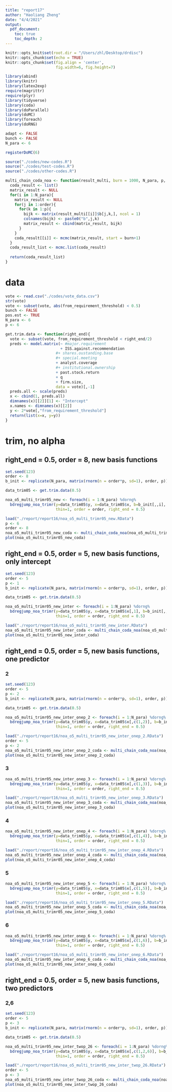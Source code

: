 ```yaml
---
title: "report17"
author: "Haoliang Zheng"
date: "4/4/2021"
output:
  pdf_document:
    toc: true
    toc_depth: 2
---
```


```r
knitr::opts_knit$set(root.dir = "/Users/zhl/Desktop/drdisc")
knitr::opts_chunk$set(echo = TRUE)
knitr::opts_chunk$set(fig.align = 'center', 
                      fig.width=6, fig.height=7)

library(abind)
library(knitr)
library(latex2exp)
require(magrittr)
require(plyr)
library(tidyverse)
library(coda)
library(doParallel)
library(doMC) 
library(foreach)
library(doRNG)

adapt <- FALSE
bunch <- FALSE
N_para <- 6

registerDoMC(6)
```


```r
source("./codes/new-codes.R")
source("./codes/test-codes.R")
source("./codes/other-codes.R")

multi_chain_coda_noa <- function(result_multi, burn = 1000, N_para, p, order){
  coda_result <- list()
  matrix_result <- NULL
  for(i in 1:N_para){
    matrix_result <- NULL
    for(j in 1:order){
      for(k in 1:p){
        bijk <- matrix(result_multi[[i]]$b[j,k,], ncol = 1)
        colnames(bijk) <- paste0("b",j,k)
        matrix_result <- cbind(matrix_result, bijk)
      }
    }
    coda_result[[i]] <- mcmc(matrix_result, start = burn+1)
  }
  coda_result_list <- mcmc.list(coda_result)
  
  return(coda_result_list)
}
```

# data

```r
vote <- read.csv("./codes/vote_data.csv")
str(vote)
vote <- subset(vote, abs(from_requirement_threshold) < 0.5)
bunch <- FALSE
pos.est <- TRUE
N_para <- 6
p <- 6
```


```r
get.trim.data <- function(right_end){
  vote <- subset(vote, from_requirement_threshold < right_end/2)
  preds <- model.matrix(~ #major.requirement 
                        + ISS.against.recommendation 
                      #+ shares.oustanding.base 
                      #+ special.meeting 
                      + analyst.coverage 
                      #+ institutional.ownership 
                      + past.stock.return 
                      + q 
                      + firm.size, 
                      data = vote)[,-1]
  preds.all <- scale(preds)
  x <- cbind(1, preds.all)
  dimnames(x)[[2]][1] <- "Intercept"
  x.names <- dimnames(x)[[2]]
  y <- 2*vote[,"from_requirement_threshold"]
  return(list(x=x, y=y))
}
```


# trim, no alpha

## right_end = 0.5, order = 8, new basis functions


```r
set.seed(123)
order <- 8
b_init <- replicate(N_para, matrix(rnorm(n = order*p, sd=1), order, p))

data_trim05 <- get.trim.data(0.5)
```

```r
noa_o5_multi_trimr05_new <- foreach(i = 1:N_para) %dorng%
  bdregjump_noa_trimr(y=data_trim05$y, x=data_trim05$x, b=b_init[,,i], burn=0, nsamp=5000,
                      thin=1, order = order, right_end = 0.5)
```


```r
load("./report/report16/noa_o5_multi_trimr05_new.RData")
p <- 6
order <- 8
noa_o5_multi_trimr05_new_coda <- multi_chain_coda_noa(noa_o5_multi_trimr05_new, burn = 0, N_para, p, order = order)
plot(noa_o5_multi_trimr05_new_coda)
```


## right_end = 0.5, order = 5, new basis functions, only intercept


```r
set.seed(123)
order <- 5
p <- 1
b_init <- replicate(N_para, matrix(rnorm(n = order*p, sd=1), order, p))

data_trim05 <- get.trim.data(0.5)
```

```r
noa_o5_multi_trimr05_new_inter <- foreach(i = 1:N_para) %dorng%
  bdregjump_noa_trimr(y=data_trim05$y, x=data_trim05$x[,1], b=b_init[,,i], burn=0, nsamp=5000,
                      thin=1, order = order, right_end = 0.5)
```


```r
load("./report/report16/noa_o5_multi_trimr05_new_inter.RData")
noa_o5_multi_trimr05_new_inter_coda <- multi_chain_coda_noa(noa_o5_multi_trimr05_new_inter, burn = 0, N_para, p, order = order)
plot(noa_o5_multi_trimr05_new_inter_coda)
```


## right_end = 0.5, order = 5, new basis functions, one predictor

### 2


```r
set.seed(123)
order <- 5
p <- 2
b_init <- replicate(N_para, matrix(rnorm(n = order*p, sd=1), order, p))

data_trim05 <- get.trim.data(0.5)
```

```r
noa_o5_multi_trimr05_new_inter_onep_2 <- foreach(i = 1:N_para) %dorng%
  bdregjump_noa_trimr(y=data_trim05$y, x=data_trim05$x[,c(1,2)], b=b_init[,,i], burn=0, nsamp=5000,
                      thin=1, order = order, right_end = 0.5)
```


```r
load("./report/report16/noa_o5_multi_trimr05_new_inter_onep_2.RData")
order <- 5
p <- 2
noa_o5_multi_trimr05_new_inter_onep_2_coda <- multi_chain_coda_noa(noa_o5_multi_trimr05_new_inter_onep_2, burn = 0, N_para, p, order = order)
plot(noa_o5_multi_trimr05_new_inter_onep_2_coda)
```



### 3


```r
noa_o5_multi_trimr05_new_inter_onep_3 <- foreach(i = 1:N_para) %dorng%
  bdregjump_noa_trimr(y=data_trim05$y, x=data_trim05$x[,c(1,3)], b=b_init[,,i], burn=0, nsamp=5000,
                      thin=1, order = order, right_end = 0.5)
```

```r
load("./report/report16/noa_o5_multi_trimr05_new_inter_onep_3.RData")
noa_o5_multi_trimr05_new_inter_onep_3_coda <- multi_chain_coda_noa(noa_o5_multi_trimr05_new_inter_onep_3, burn = 0, N_para, p, order = order)
plot(noa_o5_multi_trimr05_new_inter_onep_3_coda)
```

### 4


```r
noa_o5_multi_trimr05_new_inter_onep_4 <- foreach(i = 1:N_para) %dorng%
  bdregjump_noa_trimr(y=data_trim05$y, x=data_trim05$x[,c(1,4)], b=b_init[,,i], burn=0, nsamp=5000,
                      thin=1, order = order, right_end = 0.5)
```


```r
load("./report/report16/noa_o5_multi_trimr05_new_inter_onep_4.RData")
noa_o5_multi_trimr05_new_inter_onep_4_coda <- multi_chain_coda_noa(noa_o5_multi_trimr05_new_inter_onep_4, burn = 0, N_para, p, order = order)
plot(noa_o5_multi_trimr05_new_inter_onep_4_coda)
```

### 5


```r
noa_o5_multi_trimr05_new_inter_onep_5 <- foreach(i = 1:N_para) %dorng%
  bdregjump_noa_trimr(y=data_trim05$y, x=data_trim05$x[,c(1,5)], b=b_init[,,i], burn=0, nsamp=5000,
                      thin=1, order = order, right_end = 0.5)
```

```r
load("./report/report16/noa_o5_multi_trimr05_new_inter_onep_5.RData")
noa_o5_multi_trimr05_new_inter_onep_5_coda <- multi_chain_coda_noa(noa_o5_multi_trimr05_new_inter_onep_5, burn = 0, N_para, p, order = order)
plot(noa_o5_multi_trimr05_new_inter_onep_5_coda)
```

### 6


```r
noa_o5_multi_trimr05_new_inter_onep_6 <- foreach(i = 1:N_para) %dorng%
  bdregjump_noa_trimr(y=data_trim05$y, x=data_trim05$x[,c(1,6)], b=b_init[,,i], burn=0, nsamp=5000,
                      thin=1, order = order, right_end = 0.5)
```

```r
load("./report/report16/noa_o5_multi_trimr05_new_inter_onep_6.RData")
noa_o5_multi_trimr05_new_inter_onep_6_coda <- multi_chain_coda_noa(noa_o5_multi_trimr05_new_inter_onep_6, burn = 0, N_para, p, order = order)
plot(noa_o5_multi_trimr05_new_inter_onep_6_coda)
```


## right_end = 0.5, order = 5, new basis functions, two predictors

### 2,6


```r
set.seed(123)
order <- 5
p <- 3
b_init <- replicate(N_para, matrix(rnorm(n = order*p, sd=1), order, p))

data_trim05 <- get.trim.data(0.5)
```

```r
noa_o5_multi_trimr05_new_inter_twop_26 <- foreach(i = 1:N_para) %dorng%
  bdregjump_noa_trimr(y=data_trim05$y, x=data_trim05$x[,c(1,2,6)], b=b_init[,,i], burn=0, nsamp=5000,
                      thin=1, order = order, right_end = 0.5)
```


```r
load("./report/report16/noa_o5_multi_trimr05_new_inter_twop_26.RData")
order <- 5
p <- 3
noa_o5_multi_trimr05_new_inter_twop_26_coda <- multi_chain_coda_noa(noa_o5_multi_trimr05_new_inter_twop_26, burn = 0, N_para, p, order = order)
plot(noa_o5_multi_trimr05_new_inter_twop_26_coda)
```
